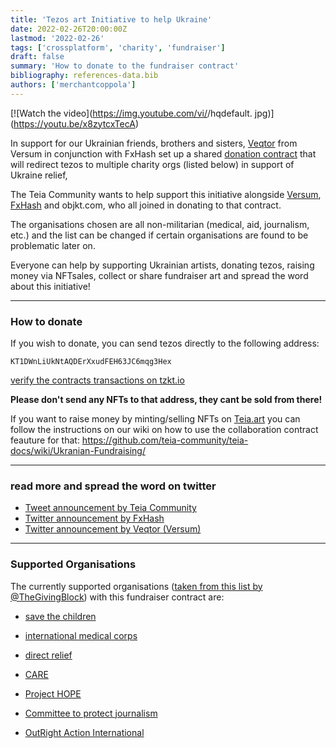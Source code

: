 ```yaml
---
title: 'Tezos art Initiative to help Ukraine'
date: 2022-02-26T20:00:00Z
lastmod: '2022-02-26'
tags: ['crossplatform', 'charity', 'fundraiser']
draft: false
summary: 'How to donate to the fundraiser contract'
bibliography: references-data.bib
authors: ['merchantcoppola']
---
```


[![Watch the video](https://img.youtube.com/vi/<your video id>/hqdefault.
jpg)]
(https://youtu.be/x8zytcxTecA)

In support for our Ukrainian friends, brothers and sisters, [Veqtor](https://twitter.com/Veqtor) from Versum in conjunction with FxHash set up a shared [donation contract](https://tzkt.io/KT1DWnLiUkNtAQDErXxudFEH63JC6mqg3HEx/operations) that will redirect tezos to multiple charity orgs (listed below) in support of Ukraine relief, 

The Teia Community wants to help support this initiative alongside [Versum](https://versum.xyz/), [FxHash](https://www.fxhash.xyz/) and objkt.com, who all joined in donating to that contract.

The organisations chosen are all non-militarian (medical, aid, journalism, etc.) and the list can be changed if certain organisations are found to be problematic later on.

Everyone can help by supporting Ukrainian artists, donating tezos, raising money via NFTsales, collect or share fundraiser art and spread the word about this initiative!


---
### How to donate

If you wish to donate, you can send tezos directly to the following address:

    KT1DWnLiUkNtAQDErXxudFEH63JC6mqg3Hex
    
[verify the contracts transactions on tzkt.io](https://tzkt.io/KT1DWnLiUkNtAQDErXxudFEH63JC6mqg3HEx/operations)

**Please don't send any NFTs to that address, they cant be sold from there!**

If you want to raise money by minting/selling NFTs on [Teia.art](https://teia.art) you can follow the instructions on our wiki on how to use the collaboration contract feauture for that:
https://github.com/teia-community/teia-docs/wiki/Ukranian-Fundraising/

---
### read more and spread the word  on twitter
- [Tweet announcement by Teia Community](https://twitter.com/TeiaCommunity/status/1497218666340958219?s=20&t=AXwdi-fZUItGWgXCvETavA)
- [Twitter announcement by FxHash](https://twitter.com/fx_hash_/status/1497113572085751810?s=20&t=AXwdi-fZUItGWgXCvETavA)
- [Twitter announcement by Veqtor (Versum)](https://twitter.com/Veqtor/status/1497167740146266112?s=20&t=AXwdi-fZUItGWgXCvETavA)

---
### Supported Organisations

The currently supported organisations ([taken from this list by @TheGivingBlock](https://twitter.com/TheGivingBlock/status/1496910223034155008)) with this fundraiser contract are: 

- [save the children](https://thegivingblock.com/donate/save-the-children/)

- [international medical corps](https://thegivingblock.com/donate/international-medical-corps/)

- [direct relief](https://thegivingblock.com/donate/direct-relief/)

- [CARE](https://thegivingblock.com/donate/care/)

- [Project HOPE](https://thegivingblock.com/donate/project-hope/)

- [Committee to protect journalism](https://thegivingblock.com/donate/committee-to-protect-journalists/)

- [OutRight Action International](https://thegivingblock.com/donate/outright-action-international/) 
